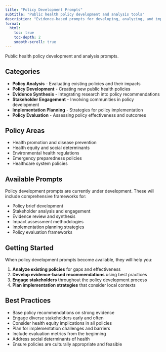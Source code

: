 ```yaml
---
title: "Policy Development Prompts"
subtitle: "Public health policy development and analysis tools"
description: "Evidence-based prompts for developing, analyzing, and implementing public health policies"
format:
  html:
    toc: true
    toc-depth: 2
    smooth-scroll: true
---
```


Public health policy development and analysis prompts.

## Categories

- **Policy Analysis** - Evaluating existing policies and their impacts
- **Policy Development** - Creating new public health policies
- **Evidence Synthesis** - Integrating research into policy recommendations
- **Stakeholder Engagement** - Involving communities in policy development
- **Implementation Planning** - Strategies for policy implementation
- **Policy Evaluation** - Assessing policy effectiveness and outcomes

## Policy Areas

- Health promotion and disease prevention
- Health equity and social determinants
- Environmental health regulations
- Emergency preparedness policies
- Healthcare system policies

## Available Prompts

:::{.callout-note title="Coming Soon"}
Policy development prompts are currently under development. These will include comprehensive frameworks for:

- Policy brief development
- Stakeholder analysis and engagement
- Evidence review and synthesis
- Impact assessment methodologies
- Implementation planning strategies
- Policy evaluation frameworks
:::

## Getting Started

When policy development prompts become available, they will help you:

1. **Analyze existing policies** for gaps and effectiveness
2. **Develop evidence-based recommendations** using best practices
3. **Engage stakeholders** throughout the policy development process
4. **Plan implementation strategies** that consider local contexts

## Best Practices

- Base policy recommendations on strong evidence
- Engage diverse stakeholders early and often
- Consider health equity implications in all policies
- Plan for implementation challenges and barriers
- Include evaluation metrics from the beginning
- Address social determinants of health
- Ensure policies are culturally appropriate and feasible